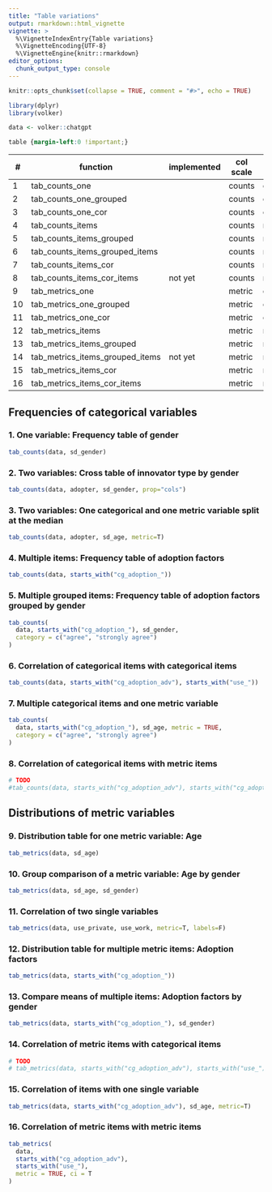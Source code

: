 ```yaml
---
title: "Table variations"
output: rmarkdown::html_vignette
vignette: >
  %\VignetteIndexEntry{Table variations}
  %\VignetteEncoding{UTF-8}
  %\VignetteEngine{knitr::rmarkdown}
editor_options: 
  chunk_output_type: console
---
```


```r
knitr::opts_chunk$set(collapse = TRUE, comment = "#>", echo = TRUE)

library(dplyr)
library(volker)

data <- volker::chatgpt

```

```css
table {margin-left:0 !important;}
```

| \# | function                        | implemented | col scale | col count | cross scale | cross count |
|----|---------------------------------|-------------|-----------|----------|--------------|-------------|
| 1  | tab_counts_one                  |             | counts    | one      |              |             |
| 2  | tab_counts_one_grouped          |             | counts    | one      | counts       | one         |
| 3  | tab_counts_one_cor              |             | counts    | one      | metric       | one         |
| 4  | tab_counts_items                |             | counts    | multiple |              |             |
| 5  | tab_counts_items_grouped        |             | counts    | multiple | counts       | one         |
| 6  | tab_counts_items_grouped_items  |             | counts    | multiple | counts       | multiple    |
| 7  | tab_counts_items_cor            |             | counts    | multiple | metric       | one         |
| 8  | tab_counts_items_cor_items      | not yet     | counts    | multiple | metric       | multiple    |
| 9  | tab_metrics_one                 |             | metric    | one      |              |             |
| 10 | tab_metrics_one_grouped         |             | metric    | one      | counts       | one         |
| 11 | tab_metrics_one_cor             |             | metric    | one      | metric       | one         |
| 12 | tab_metrics_items               |             | metric    | multiple |              |             |
| 13 | tab_metrics_items_grouped       |             | metric    | multiple | counts       | one         |
| 14 | tab_metrics_items_grouped_items | not yet     | metric    | multiple | counts       | multiple    |
| 15 | tab_metrics_items_cor           |             | metric    | multiple | metric       | one         |
| 16 | tab_metrics_items_cor_items     |             | metric    | multiple | metric       | multiple    |

## Frequencies of categorical variables

### 1. One variable: Frequency table of gender

```r
tab_counts(data, sd_gender)
```

### 2. Two variables: Cross table of innovator type by gender

```r
tab_counts(data, adopter, sd_gender, prop="cols")
```

### 3. Two variables: One categorical and one metric variable split at the median

```r
tab_counts(data, adopter, sd_age, metric=T)
```

### 4. Multiple items: Frequency table of adoption factors

```r
tab_counts(data, starts_with("cg_adoption_"))
```

### 5. Multiple grouped items: Frequency table of adoption factors grouped by gender

```r
tab_counts(
  data, starts_with("cg_adoption_"), sd_gender, 
  category = c("agree", "strongly agree")
)
```

### 6. Correlation of categorical items with categorical items

```r
tab_counts(data, starts_with("cg_adoption_adv"), starts_with("use_"))
```


### 7. Multiple categorical items and one metric variable

```r

tab_counts(
  data, starts_with("cg_adoption_"), sd_age, metric = TRUE,
  category = c("agree", "strongly agree")
)

```

### 8. Correlation of categorical items with metric items

```r
# TODO
#tab_counts(data, starts_with("cg_adoption_adv"), starts_with("cg_adoption_adv"), metric = TRUE)
```

## Distributions of metric variables

### 9. Distribution table for one metric variable: Age

```r

tab_metrics(data, sd_age)
```

### 10. Group comparison of a metric variable: Age by gender

```r
tab_metrics(data, sd_age, sd_gender)
```

### 11. Correlation of two single variables

```r
tab_metrics(data, use_private, use_work, metric=T, labels=F)
```

### 12. Distribution table for multiple metric items: Adoption factors

```r
tab_metrics(data, starts_with("cg_adoption_"))
```

### 13. Compare means of multiple items: Adoption factors by gender

```r
tab_metrics(data, starts_with("cg_adoption_"), sd_gender)
```

### 14. Correlation of metric items with categorical items

```r
# TODO
# tab_metrics(data, starts_with("cg_adoption_adv"), starts_with("use_"))
```

### 15. Correlation of items with one single variable

```r
tab_metrics(data, starts_with("cg_adoption_adv"), sd_age, metric=T)
```

### 16. Correlation of metric items with metric items

```r

tab_metrics(
  data, 
  starts_with("cg_adoption_adv"), 
  starts_with("use_"),
  metric = TRUE, ci = T
)

```

